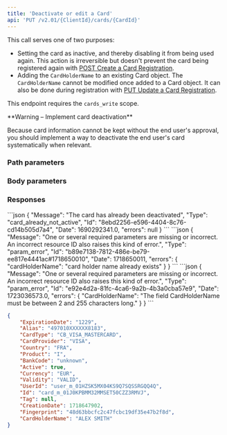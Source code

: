 ```yaml
---
title: 'Deactivate or edit a Card'  
api: 'PUT /v2.01/{ClientId}/cards/{CardId}'  
---
```




This call serves one of two purposes:
- Setting the card as inactive, and thereby disabling it from being used again. This action is irreversible but doesn't prevent the card being registered again with [POST Create a Card Registration](/api-reference/card-registrations/create-card-registration).
- Adding the `CardHolderName` to an existing Card object. The `CardHolderName` cannot be modified once added to a Card object. It can also be done during registration with [PUT Update a Card Registration](/api-reference/card-registrations/update-card-registration).

This endpoint requires the `cards_write` scope.

<Warning>  
**Warning – Implement card deactivation** 
  
Because card information cannot be kept without the end user's approval, you should implement a way to deactivate the end user's card systematically when relevant.  
</Warning>  

### Path parameters  

<CardId1 />  

### Body parameters  

<Active1 />  

<CardHolderName1 />

### Responses  

<Accordion title="200">  

<ExpirationDate1Response />  

<AliasResponse />  

<CardType1Response />  

<CardProviderResponse />  

<Country4Response />  

<ProductResponse />  

<BankCodeResponse />  

<Active2Response />  

<Currency2Response />  

<ValidityResponse />  

<UserIdResponse />  

<Id4Response />  

<Tag6Response />  

<FingerprintResponse />

<CardHolderNameResponse/>

</Accordion>

<AccordionGroup>
<Accordion title="400 - Card is already deactivated">
```json
{
    "Message": "The card has already been deactivated",
    "Type": "card_already_not_active",
    "Id": "8ebd2256-e596-4404-8c76-cd14b505d7a4",
    "Date": 1690292341.0,
    "errors": null
}  
 ```  
</Accordion>  

<Accordion title="400 - CardHolderName cannot be modified once added">
```json 
{
    "Message": "One or several required parameters are missing or incorrect. An incorrect resource ID also raises this kind of error.",
    "Type": "param_error",
    "Id": "b89e7138-7812-486e-be79-ee817e4441ac#1718650010",
    "Date": 1718650011,
    "errors": {
        "cardHolderName": "card holder name already exists"
    }
}
```
</Accordion>

<Accordion title="400 - CardHolderName must be between 2 and 255 characters long">
```json 
{
    "Message": "One or several required parameters are missing or incorrect. An incorrect resource ID also raises this kind of error.",
    "Type": "param_error",
    "Id": "e92e4d2a-81fc-4ca6-9a2b-4b3a0cba57e9",
    "Date": 1723036573.0,
    "errors": {
        "CardHolderName": "The field CardHolderName must be between 2 and 255 characters long."
    }
}
```
</Accordion>
</AccordionGroup>


<ResponseExample>  

```json 200  
{
    "ExpirationDate": "1229",
    "Alias": "497010XXXXXX8183",
    "CardType": "CB_VISA_MASTERCARD",
    "CardProvider": "VISA",
    "Country": "FRA",
    "Product": "I",
    "BankCode": "unknown",
    "Active": true,
    "Currency": "EUR",
    "Validity": "VALID",
    "UserId": "user_m_01HZSK5MX04KS9Q7SQSSRGQQ4Q",
    "Id": "card_m_01J0KPBMM32MMSET50CZZ3RMVJ",
    "Tag": null,
    "CreationDate": 1718647902,
    "Fingerprint": "48d63bbcfc2c47fcbc19df35e47b2f8d",
    "CardHolderName": "ALEX SMITH"
}
 ```  


</ResponseExample>  

<RequestExample>  
    <RestDeactivateCard />
    <PhpDeactivateCard />
    <NodeDeactivateCard />
    <RubyDeactivateCard />
    <JavaDeactivateCard />
    <PythonDeactivateCard />
    <NetDeactivateCard />
</RequestExample>
